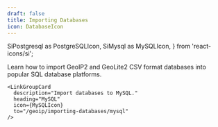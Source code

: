 ```yaml
---
draft: false
title: Importing Databases
icon: DatabaseIcon
---
```


  SiPostgresql as PostgreSQLIcon,
  SiMysql as MySQLIcon,
} from 'react-icons/si';

Learn how to import GeoIP2 and GeoLite2 CSV format databases into popular SQL
database platforms.

<LinkGroupContainer>
  <LinkGroup heading="Guides">
    <LinkGroupCard
      description="Import databases to PostgreSQL."
      heading="PostgreSQL"
      icon={PostgreSQLIcon}
      to="/geoip/importing-databases/postgresql"
    />

    <LinkGroupCard
      description="Import databases to MySQL."
      heading="MySQL"
      icon={MySQLIcon}
      to="/geoip/importing-databases/mysql"
    />

  </LinkGroup>
</LinkGroupContainer>
